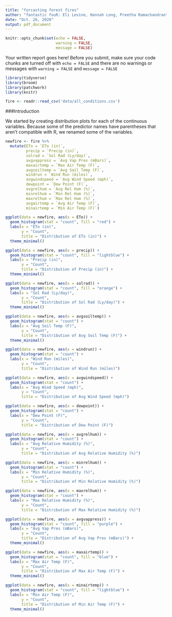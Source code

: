 ```yaml
---
title: "forcasting forest fires"
author: "fantastic fouR: Eli Levine, Hannah Long, Preetha Ramachandran"
date: "Oct. 26, 2020"
output: pdf_document
---
```


```r
knitr::opts_chunk$set(echo = FALSE, 
                      warning = FALSE, 
                      message = FALSE)
```

Your written report goes here! Before you submit, make sure your code chunks are turned off with `echo = FALSE` and there are no warnings or messages with `warning = FALSE` and `message = FALSE` 

```r
library(tidyverse)
library(broom)
library(patchwork)
library(knitr)
```

```r
fire <- readr::read_csv('data/all_conditions.csv')
```

###Introduction

We started by creating distribution plots for each of the continuous variables. Because some of the predictor names have parentheses that aren't compatible with R, we renamed some of the variables. 

```r
newfire <- fire %>% 
  mutate(ETo = `ETo (in)`,
         precip = `Precip (in)`,
         solrad = `Sol Rad (Ly/day)`,
         avgvappress = `Avg Vap Pres (mBars)`,
         maxairtemp = `Max Air Temp (F)`,
         avgsoiltemp = `Avg Soil Temp (F)`,
         windrun = `Wind Run (miles)`,
         avgwindspeed = `Avg Wind Speed (mph)`,
         dewpoint = `Dew Point (F)`,
         avgrelhum = `Avg Rel Hum (%)`,
         minrelhum = `Min Rel Hum (%)`,
         maxrelhum = `Max Rel Hum (%)`,
         avgairtemp = `Avg Air Temp (F)`,
         minairtemp = `Min Air Temp (F)`)
```

```r
ggplot(data = newfire, aes(x = ETo)) +
  geom_histogram(stat = "count", fill = "red") +
  labs(x = "ETo (in)",
       y = "Count",
       title = "Distribution of ETo (in)") +
  theme_minimal()
```
```r
ggplot(data = newfire, aes(x = precip)) +
  geom_histogram(stat = "count", fill = "lightblue") +
  labs(x = "Precip (in)",
       y = "Count",
       title = "Distribution of Precip (in)") +
  theme_minimal()
```
```r
ggplot(data = newfire, aes(x = solrad)) +
  geom_histogram(stat = "count", fill = "orange") +
  labs(x = "Sol Rad (Ly/day)",
       y = "Count",
       title = "Distribution of Sol Rad (Ly/day)") +
  theme_minimal()
```
```r
ggplot(data = newfire, aes(x = avgsoiltemp)) +
  geom_histogram(stat = "count") +
  labs(x = "Avg Soil Temp (F)",
       y = "Count",
       title = "Distribution of Avg Soil Temp (F)") +
  theme_minimal()
```
```r
ggplot(data = newfire, aes(x = windrun)) +
  geom_histogram(stat = "count") +
  labs(x = "Wind Run (miles)",
       y = "Count",
       title = "Distribution of Wind Run (miles)")
```
```r
ggplot(data = newfire, aes(x = avgwindspeed)) +
  geom_histogram(stat = "count") +
  labs(x = "Avg Wind Speed (mph)",
       y = "Count",
       title = "Distribution of Avg Wind Speed (mph)")
```
```r
ggplot(data = newfire, aes(x = dewpoint)) +
  geom_histogram(stat = "count") +
  labs(x = "Dew Point (F)",
       y = "Count",
       title = "Distribution of Dew Point (F)")
```
```r
ggplot(data = newfire, aes(x = avgrelhum)) +
  geom_histogram(stat = "count") +
  labs(x = "Avg Relative Humidity (%)",
       y = "Count",
       title = "Distribution of Avg Relative Humidity (%)")
```
```r
ggplot(data = newfire, aes(x = minrelhum)) +
  geom_histogram(stat = "count") +
  labs(x = "Min Relative Humidity (%)",
       y = "Count",
       title = "Distribution of Min Relative Humidity (%)")
```
```r
ggplot(data = newfire, aes(x = maxrelhum)) +
  geom_histogram(stat = "count") +
  labs(x = "Max Relative Humidity (%)",
       y = "Count",
       title = "Distribution of Max Relative Humidity (%)")
```
```r
ggplot(data = newfire, aes(x = avgvappress)) +
  geom_histogram(stat = "count", fill = "purple") +
  labs(x = "Avg Vap Pres (mBars)",
       y = "Count",
       title = "Distribution of Avg Vap Pres (mBars)") +
  theme_minimal()
```
```r
ggplot(data = newfire, aes(x = maxairtemp)) +
  geom_histogram(stat = "count", fill = "blue") +
  labs(x = "Max Air Temp (F)",
       y = "Count",
       title = "Distribution of Max Air Temp (F)") +
  theme_minimal()
```
```r
ggplot(data = newfire, aes(x = minairtemp)) +
  geom_histogram(stat = "count", fill = "lightblue") +
  labs(x = "Min Air Temp (F)",
       y = "Count",
       title = "Distribution of Min Air Temp (F)") +
  theme_minimal()
```


